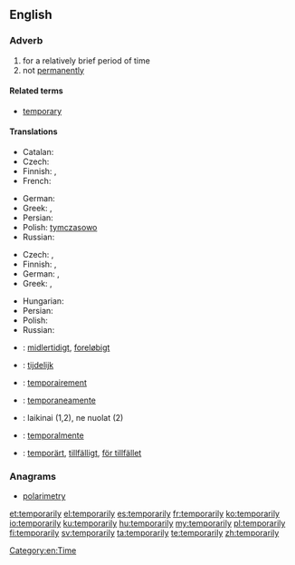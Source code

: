 ==English==

===Adverb===
{{en-adv|-}}

# for a relatively brief period of time
# not [[permanently]]

====Related terms====
* [[temporary]]

====Translations====
{{trans-top|for a relatively brief period of time}}
* Catalan: {{t-|ca|temporalment}}
* Czech: {{t+|cs|dočasně}}
* Finnish: {{t-|fi|väliaikaisesti}}, {{t-|fi|tilapäisesti}}
* French: {{t+|fr|temporairement}}
{{trans-mid}}
* German: {{t+|de|vorübergehend}}
* Greek: {{t+|el|προσωρινά|tr=prosoriná|sc=Grek}}, {{t+|el|πρόσκαιρα|tr=próskaira|sc=Grek}}
* Persian: {{t|fa|موقتا|tr=movaqqatan|alt=موقتاً|sc=fa-Arab}}
* Polish: [[tymczasowo]]
* Russian: {{t+|ru|временно|tr=vr'ém'enno}}
{{trans-bottom}}

{{trans-top|not permanently}}
* Czech: {{t-|cs|přechodně}}, {{t-|cs|provizorně}}
* Finnish: {{t-|fi|väliaikaisesti}}, {{t-|fi|tilapäisesti}}
* German: {{t+|de|temporär}}, {{t+|de|zeitweise}}
* Greek: {{t+|el|προσωρινά|tr=prosoriná|sc=Grek}}, {{t+|el|πρόσκαιρα|tr=próskaira|sc=Grek}}
{{trans-mid}}
* Hungarian: {{t-|hu|nem véglegesen}}
* Persian: {{t|fa|موقتا|tr=movaqqatan|alt=موقتاً|sc=fa-Arab}}
* Polish: {{t-|pl|prowizorycznie}}
* Russian: {{t+|ru|временно|tr=vr'ém'enno}}
{{trans-bottom}}

{{checktrans-top}}
* {{ttbc|da}}: [[midlertidigt]], [[foreløbigt]]
* {{ttbc|nl}}: [[tijdelijk]]
* {{ttbc|fr}}: [[temporairement]]
* {{ttbc|it}}: [[temporaneamente]]
{{trans-mid}}
* {{ttbc|lt}}: laikinai (1,2), ne nuolat (2)
* {{ttbc|es}}: [[temporalmente]]
* {{ttbc|sv}}: [[temporärt]], [[tillfälligt]], [[för tillfället]]
{{trans-bottom}}

===Anagrams===
* [[polarimetry#English|polarimetry]]

[[Category:en:Time]]

[[et:temporarily]]
[[el:temporarily]]
[[es:temporarily]]
[[fr:temporarily]]
[[ko:temporarily]]
[[io:temporarily]]
[[ku:temporarily]]
[[hu:temporarily]]
[[my:temporarily]]
[[pl:temporarily]]
[[fi:temporarily]]
[[sv:temporarily]]
[[ta:temporarily]]
[[te:temporarily]]
[[zh:temporarily]]